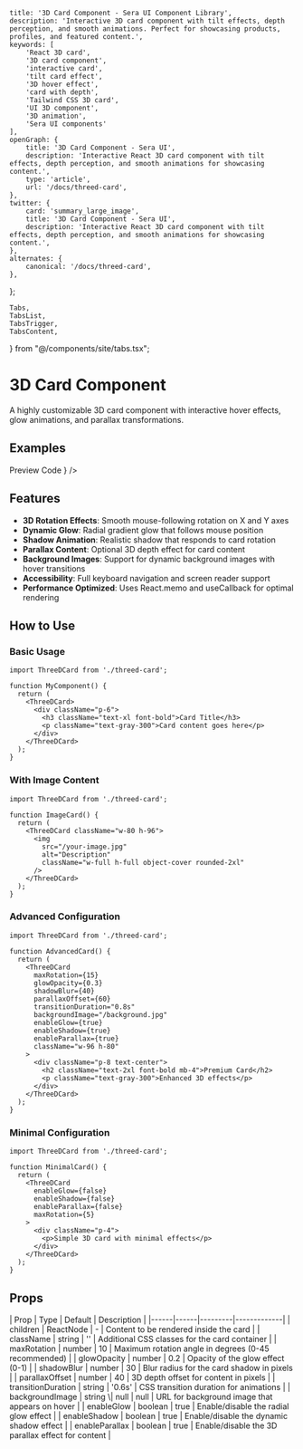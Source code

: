     title: '3D Card Component - Sera UI Component Library',
    description: 'Interactive 3D card component with tilt effects, depth perception, and smooth animations. Perfect for showcasing products, profiles, and featured content.',
    keywords: [
        'React 3D card',
        '3D card component',
        'interactive card',
        'tilt card effect',
        '3D hover effect',
        'card with depth',
        'Tailwind CSS 3D card',
        'UI 3D component',
        '3D animation',
        'Sera UI components'
    ],
    openGraph: {
        title: '3D Card Component - Sera UI',
        description: 'Interactive React 3D card component with tilt effects, depth perception, and smooth animations for showcasing content.',
        type: 'article',
        url: '/docs/threed-card',
    },
    twitter: {
        card: 'summary_large_image',
        title: '3D Card Component - Sera UI',
        description: 'Interactive React 3D card component with tilt effects, depth perception, and smooth animations for showcasing content.',
    },
    alternates: {
        canonical: '/docs/threed-card',
    },
};

    Tabs,
    TabsList,
    TabsTrigger,
    TabsContent,
} from "@/components/site/tabs.tsx";


# 3D Card Component <AI dir="left"/>

A highly customizable 3D card component with interactive hover effects, glow animations, and parallax transformations.


## Examples

<Tabs defaultValue="preview" className="">
  <TabsList>
    <TabsTrigger value="preview">Preview</TabsTrigger>
    <TabsTrigger value="code">Code</TabsTrigger>
  </TabsList>
  <TabsContent value="preview">
    <ComponentRenderer component={<ThreedcardVew />} />
  </TabsContent>
  <TabsContent value="code">
    <CodeBlock filePath="src/app/docs/threed-card/threed-card.tsx" />
  </TabsContent>
</Tabs>


## Features

- **3D Rotation Effects**: Smooth mouse-following rotation on X and Y axes
- **Dynamic Glow**: Radial gradient glow that follows mouse position
- **Shadow Animation**: Realistic shadow that responds to card rotation
- **Parallax Content**: Optional 3D depth effect for card content
- **Background Images**: Support for dynamic background images with hover transitions
- **Accessibility**: Full keyboard navigation and screen reader support
- **Performance Optimized**: Uses React.memo and useCallback for optimal rendering


## How to Use

### Basic Usage

```tsx
import ThreeDCard from './threed-card';

function MyComponent() {
  return (
    <ThreeDCard>
      <div className="p-6">
        <h3 className="text-xl font-bold">Card Title</h3>
        <p className="text-gray-300">Card content goes here</p>
      </div>
    </ThreeDCard>
  );
}
```

### With Image Content

```tsx
import ThreeDCard from './threed-card';

function ImageCard() {
  return (
    <ThreeDCard className="w-80 h-96">
      <img
        src="/your-image.jpg"
        alt="Description"
        className="w-full h-full object-cover rounded-2xl"
      />
    </ThreeDCard>
  );
}
```

### Advanced Configuration

```tsx
import ThreeDCard from './threed-card';

function AdvancedCard() {
  return (
    <ThreeDCard
      maxRotation={15}
      glowOpacity={0.3}
      shadowBlur={40}
      parallaxOffset={60}
      transitionDuration="0.8s"
      backgroundImage="/background.jpg"
      enableGlow={true}
      enableShadow={true}
      enableParallax={true}
      className="w-96 h-80"
    >
      <div className="p-8 text-center">
        <h2 className="text-2xl font-bold mb-4">Premium Card</h2>
        <p className="text-gray-300">Enhanced 3D effects</p>
      </div>
    </ThreeDCard>
  );
}
```

### Minimal Configuration

```tsx
import ThreeDCard from './threed-card';

function MinimalCard() {
  return (
    <ThreeDCard
      enableGlow={false}
      enableShadow={false}
      enableParallax={false}
      maxRotation={5}
    >
      <div className="p-4">
        <p>Simple 3D card with minimal effects</p>
      </div>
    </ThreeDCard>
  );
}
```

## Props

<MdxTable>
| Prop | Type | Default | Description |
|------|------|---------|-------------|
| children | ReactNode | - | Content to be rendered inside the card |
| className | string | '' | Additional CSS classes for the card container |
| maxRotation | number | 10 | Maximum rotation angle in degrees (0-45 recommended) |
| glowOpacity | number | 0.2 | Opacity of the glow effect (0-1) |
| shadowBlur | number | 30 | Blur radius for the card shadow in pixels |
| parallaxOffset | number | 40 | 3D depth offset for content in pixels |
| transitionDuration | string | '0.6s' | CSS transition duration for animations |
| backgroundImage | string \| null | null | URL for background image that appears on hover |
| enableGlow | boolean | true | Enable/disable the radial glow effect |
| enableShadow | boolean | true | Enable/disable the dynamic shadow effect |
| enableParallax | boolean | true | Enable/disable the 3D parallax effect for content |
</MdxTable>

